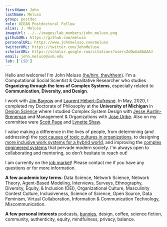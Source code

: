 ```yaml
---
firstName: John
lastName: Meluso
group: postdoc
role: OCEAN Postdoctoral Fellow
alias: J. Meluso
imageUrl: ../../images/lab_members/john_meluso.png
githubURL: https://github.com/meluso
personalURL: https://www.johnmeluso.com/meluso
twitterURL: https://twitter.com/JohnMeluso
scholarURL: https://scholar.google.com/citations?user=ZdQwGa0AAAAJ
email: john.meluso@uvm.edu
lab: ['LSD']
---
```



Hello and welcome! I'm John Meluso [(he/him, they/them)](https://www.johnmeluso.com/positionality). I'm a Computational Social Scientist & Qualitative Researcher who studies **Organizing through the lens of Complex Systems**, especially related to **Communication, Diversity, and Design**.

I work with [Jim Bagrow](https://www.bagrow.com/) and [Laurent Hébert-Dufresne](https://laurenthebertdufresne.github.io/). In May, 2020, I completed my Doctorate of Philosophy at the **University of Michigan** in [Design Science](https://isd.engin.umich.edu/graduate-degree-programs/design-science/) where I studied Complex System Design with [Jesse Austin-Breneman](https://me.engin.umich.edu/people/faculty/jesse-austin-breneman/) and Management & Organizations with [Jose Uribe](https://michiganross.umich.edu/faculty-research/faculty/jose-uribe). Also on my committee were [Scott Page](https://sites.lsa.umich.edu/scottepage/) and [Lynette Shaw](https://lynetteashaw.com/).

I value making a difference in the lives of people, from determining (and addressing) the [root causes of toxic cultures in organizations](https://drive.google.com/file/d/1GMdKnUrfBuD2eMcMpOF8CAj9Quyj2wsS/view), to designing [more inclusive work systems for a hybrid world](https://osf.io/preprints/socarxiv/wehsk/), and improving the [complex engineered systems](https://arxiv.org/abs/2103.12820) that pervade modern society. I'm always open to collaborating and mentoring, so don't hesitate to reach out!

I am currently on the [job market](https://www.johnmeluso.com/job-market)! Please contact me if you have any questions or for more information.

**A few academic key terms**: Data Science, Network Science, Network Theory, Agent-Based Modeling, Interviews, Surveys, Ethnography, Diversity, Equity, & Inclusion (DEI), Organizational Culture, Masculinity Contest Culture, Inclusiveness, Science of Science, Open Source, Data Feminism, Virtual Collaboration, Information & Communication Technology, Miscommunication.

**A few personal interests** podcasts, [bunnies](https://www.johnmeluso.com/cadbury), design, coffee, science fiction, community, authenticity, equity, mindfulness, privacy, balance.
